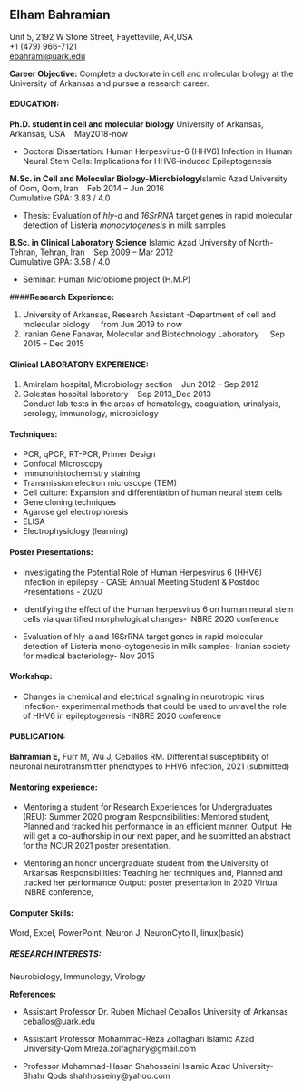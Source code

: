 
## **Elham Bahramian**  

Unit 5, 2192 W Stone Street, Fayetteville, AR,USA  
+1 (479) 966-7121  
<ebahrami@uark.edu>

**Career Objective:** Complete a doctorate in cell and molecular biology at the University of Arkansas and pursue a research career.

#### **EDUCATION**: 

**Ph.D. student in cell and molecular biology** University of Arkansas, Arkansas, USA &nbsp; &nbsp;May2018-now                                                

* Doctoral Dissertation: Human Herpesvirus-6 (HHV6) Infection in Human Neural Stem Cells: Implications for HHV6-induced Epileptogenesis


**M.Sc. in Cell and Molecular Biology-Microbiology**Islamic Azad University of Qom, Qom, Iran &nbsp; &nbsp;Feb 2014 – Jun 2016  
Cumulative GPA: 3.83 / 4.0  

* Thesis: Evaluation of _hly-a_ and _16SrRNA_ target genes in rapid molecular detection of Listeria _monocytogenesis_ in milk samples 

**B.Sc. in Clinical Laboratory Science** Islamic Azad University of North-Tehran, Tehran, Iran &nbsp; &nbsp;Sep 2009 – Mar 2012  
Cumulative GPA: 3.58 / 4.0

* Seminar: Human Microbiome project (H.M.P)


####**Research Experience:**

1. University of Arkansas, Research Assistant -Department of cell and molecular biology     &nbsp; &nbsp; from Jun 2019 to now  
2. Iranian Gene Fanavar, Molecular and Biotechnology Laboratory &nbsp; &nbsp; Sep 2015 – Dec 2015

#### **Clinical LABORATORY EXPERIENCE:**

1. Amiralam hospital, Microbiology section &nbsp; &nbsp;Jun 2012 – Sep 2012
2. Golestan hospital laboratory &nbsp; &nbsp;Sep 2013_Dec 2013  
Conduct lab tests in the areas of hematology, coagulation, urinalysis, serology, immunology, microbiology 

#### **Techniques:**

* PCR, qPCR, RT-PCR, Primer Design
* Confocal Microscopy
* Immunohistochemistry staining 
* Transmission electron microscope (TEM)
* Cell culture: Expansion and differentiation of human neural stem cells
* Gene cloning techniques
* Agarose gel electrophoresis
* ELISA
* Electrophysiology (learning)

#### **Poster Presentations:**

* Investigating the Potential Role of Human Herpesvirus 6 (HHV6) Infection in epilepsy - CASE Annual Meeting Student & Postdoc Presentations - 2020 

* Identifying the effect of the Human herpesvirus 6 on human neural stem cells via quantified morphological changes- INBRE 2020 conference

* Evaluation of hly-a and 16SrRNA target genes in rapid molecular detection of Listeria mono-cytogenesis in milk samples- Iranian society for medical bacteriology- Nov 2015

#### **Workshop:**

 * Changes in chemical and electrical signaling in neurotropic virus infection-
experimental methods that could be used to unravel the role of HHV6 in epileptogenesis -INBRE 2020 conference

#### **PUBLICATION:** 

**Bahramian E,** Furr M, Wu J, Ceballos RM. Differential susceptibility of neuronal neurotransmitter phenotypes to HHV6 infection, 2021 (submitted)
 
#### **Mentoring experience:** 

* Mentoring a student for Research Experiences for Undergraduates (REU): Summer 2020 program
Responsibilities: Mentored student, Planned and tracked his performance in an efficient manner. 
Output: He will get a co-authorship in our next paper, and he submitted an abstract for the NCUR 2021 poster presentation.

* Mentoring an honor undergraduate student from the University of Arkansas
Responsibilities: Teaching her techniques and, Planned and tracked her performance
Output: poster presentation in 2020 Virtual INBRE conference, 

#### **Computer Skills:** 

Word, Excel, PowerPoint, Neuron J, NeuronCyto II, linux(basic)

##### **RESEARCH INTERESTS:** 

Neurobiology, Immunology, Virology 


  
  

**References:**

* Assistant Professor Dr. Ruben Michael Ceballos
University of Arkansas
ceballos@uark.edu

* Assistant Professor Mohammad-Reza Zolfaghari
Islamic Azad University-Qom 
Mreza.zolfaghary@gmail.com

* Professor Mohammad-Hasan Shahosseini
Islamic Azad University-Shahr Qods
shahhosseiny@yahoo.com
